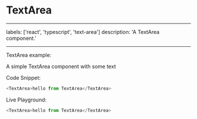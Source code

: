 # TextArea

---

labels: ['react', 'typescript', 'text-area']
description: 'A TextArea component.'

---


TextArea example:

A simple TextArea component with some text

Code Snippet:

```js
<TextArea>hello from TextArea</TextArea>
```

Live Playground:

```js live
<TextArea>hello from TextArea</TextArea>
```
